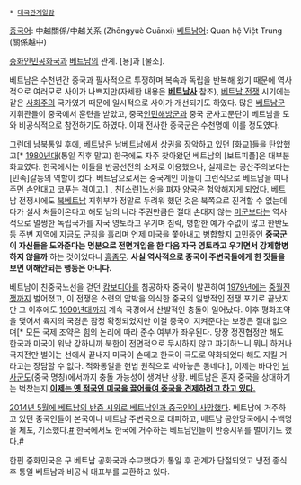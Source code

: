  * [[대국관계일람]]

[[중국어]]: 中越關係/中越关系 (Zhōngyuè Guānxi)
[[베트남어]]: Quan hệ Việt Trung (關係越中)

[[중화인민공화국]]과 [[베트남]]의 관계. [용]과 [물소].

베트남은 수천년간 중국과 필사적으로 투쟁하며 복속과 독립을 반복해 왔기 때문에 역사적으로 여러모로 사이가 나쁘지만(자세한 내용은 '''[[베트남사]]''' 참조), [[베트남 전쟁]] 시기에는 같은 [[사회주의]] 국가였기 때문에 일시적으로 사이가 개선되기도 하였다. 많은 [[베트남군]] 지휘관들이 중국에서 훈련을 받았고, 중국[[인민해방군]]과 중국 군사고문단이 베트남을 도와 비공식적으로 참전하기도 하였다. 이때 전사한 중국군은 수천명에 이를 정도였다.

그런데 남북통일 후에, 베트남은 남베트남에서 상권을 장악하고 있던 [화교]들을 탄압했고[* [[1980년대]](통일 직후 말고) 한국에도 자주 찾아왔던 베트남의 [보트피플]은 대부분 화교였다. 한국에서는 이들을 반공선전의 소재로 이용했으나, 실제로는 공산주의보다는 [민족]갈등의 역할이 컸다. 베트남으로서는 중국계인 이들이 그런식으로 베트남을 떠나주면 손안대고 코푸는 격이고.] , 친[소련]노선을 펴자 양국은 험악해지게 되었다. 베트남 전쟁시에도 [[북베트남]] 지휘부가 정말로 두려워 했던 것은 북쪽으로 진격할 수 없는데다가 설사 쳐들어온다고 해도 남의 나라 주권만큼은 절대 손대지 않는 [[미군]]보다는 역사적으로 멀쩡한 독립국가를 자국 영토라고 우기며 침략, 병합한 예가 수없이 많고 한반도 등 주변 지역에 지금도 군침을 흘리며 언제 미국을 쫓아내고 병합할지 고민중인 '''중국군이 자신들을 도와준다는 명분으로 전면개입을 한 다음 자국 영토라고 우기면서 강제합병하지 않을까''' 하는 것이었다니 [[흠좀무]]. '''사실 역사적으로 중국이 주변국들에게 한 짓들을 보면 이해안되는 행동은 아니다.'''     

베트남이 친중국노선을 걷던 [[캄보디아]]를 침공하자 중국이 발끈하여 [[1979년]]에는 [[중월전쟁]]까지 벌어졌고, 이 전쟁은 소련의 압박을 의식한 중국의 일방적인 전쟁 포기로 끝났지만 그 이후에도 [[1990년대]]까지 계속 국경에서 산발적인 충돌이 일어났다. 이후 평화조약을 맺어서 육지의 국경은 잠정 확정되었지만 이걸 중국이 지켜준다는 보장은 절대 없으며[* 모든 국제 조약은 힘의 논리에 따라 준수 여부가 좌우된다. 당장 정전협정만 해도 한국과 미국이 워낙 강하니까 북한이 전면적으로 무시하지 않고 파기하느니 뭐니 하거나 국지전만 벌이는 선에서 끝내지 미국이 손떼고 한국이 극도로 약화되었다 해도 지킬 거라고는 장담할 수 없다. 적화통일을 헌법 원칙으로 박아놓은 동네다.], 이제는 바다인 [[남사군도]](중국 명칭)에서까지 충돌 가능성이 생겨난 상황. 베트남은 혼자 중국을 상대하기는 벅찼는지 '''[[적의 적은 나의 친구|이제는 옛 적국인 미국을 끌어들여 중국을 견제하려고 하고 있다.]]'''

[http://m.news.nate.com/view/20140515n17488?sect=int&list=rank&cate=interest 2014년 5월에 베트남의 반중 시위로 베트남인과 중국인이 사망했다]. 베트남에 거주하고 있던 중국인들이 본국이나 베트남 주변국으로 대피하고, 베트남 공안당국에서 수백명을 체포, 기소했다.[http://news.mk.co.kr/newsRead.php?year=2014&no=782660 #] 한국에서도 한국에 거주하는 베트남인들이 반중시위를 벌이기도 했다.[http://news.naver.com/main/read.nhn?mode=LSD&mid=sec&sid1=102&oid=001&aid=0006912864 #]

한편 중화민국은 구 베트남 공화국과 수교했다가 통일 후 관계가 단절되었고 냉전 종식 후 통일 베트남과 비공식 대표부를 교환하고 있다.
